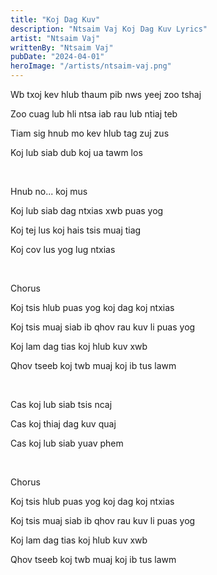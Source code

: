 ```yaml
---
title: "Koj Dag Kuv"
description: "Ntsaim Vaj Koj Dag Kuv Lyrics"
artist: "Ntsaim Vaj"
writtenBy: "Ntsaim Vaj"
pubDate: "2024-04-01"
heroImage: "/artists/ntsaim-vaj.png"
---
```


Wb txoj kev hlub thaum pib nws yeej zoo tshaj

Zoo cuag lub hli ntsa iab rau lub ntiaj teb

Tiam sig hnub mo kev hlub tag zuj zus

Koj lub siab dub koj ua tawm los

<br />

Hnub no... koj mus

Koj lub siab dag ntxias xwb puas yog

Koj tej lus koj hais tsis muaj tiag

Koj cov lus yog lug ntxias

<br />

Chorus

Koj tsis hlub puas yog koj dag koj ntxias

Koj tsis muaj siab ib qhov rau kuv li puas yog

Koj lam dag tias koj hlub kuv xwb

Qhov tseeb koj twb muaj koj ib tus lawm

<br />

Cas koj lub siab tsis ncaj

Cas koj thiaj dag kuv quaj

Cas koj lub siab yuav phem

<br />

Chorus

Koj tsis hlub puas yog koj dag koj ntxias

Koj tsis muaj siab ib qhov rau kuv li puas yog

Koj lam dag tias koj hlub kuv xwb

Qhov tseeb koj twb muaj koj ib tus lawm
